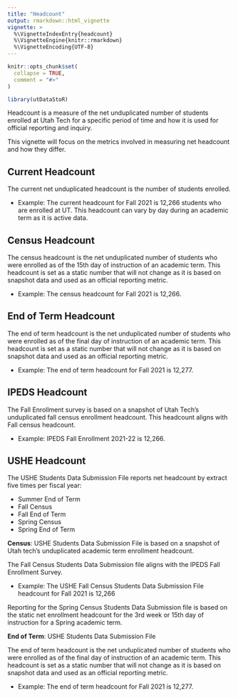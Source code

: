 ```yaml
---
title: "Headcount"
output: rmarkdown::html_vignette
vignette: >
  %\VignetteIndexEntry{headcount}
  %\VignetteEngine{knitr::rmarkdown}
  %\VignetteEncoding{UTF-8}
---
```


```r
knitr::opts_chunk$set(
  collapse = TRUE,
  comment = "#>"
)
```

```r
library(utDataStoR)
```

Headcount is a measure of the net unduplicated number of students enrolled at Utah Tech for a specific period of time and how it is used for official reporting and inquiry.

This vignette will focus on the metrics involved in measuring net headcount and how they differ.

## Current Headcount

The current net unduplicated headcount is the number of students enrolled. 

- Example: The current headcount for Fall 2021 is 12,266 students who are enrolled at UT. This headcount can vary by day during an academic term as it is active data.

## Census Headcount

The census headcount is the net unduplicated number of students who were enrolled as of the 15th day of instruction of an academic term. This headcount is set as a static number that will not change as it is based on snapshot data and used as an official reporting metric.

- Example: The census headcount for Fall 2021 is 12,266.

## End of Term Headcount

The end of term headcount is the net unduplicated number of students who were enrolled as of the final day of instruction of an academic term. This headcount is set as a static number that will not change as it is based on snapshot data and used as an official reporting metric.

- Example: The end of term headcount for Fall 2021 is 12,277.

## IPEDS Headcount

The Fall Enrollment survey is based on a snapshot of Utah Tech's unduplicated fall census enrollment headcount. This headcount aligns with Fall census headcount.

- Example: IPEDS Fall Enrollment 2021-22 is 12,266. 


## USHE Headcount

The USHE Students Data Submission File reports net headcount by extract five times per fiscal year:

- Summer End of Term
- Fall Census 
- Fall End of Term
- Spring Census
- Spring End of Term

**Census**: USHE Students Data Submission File is based on a snapshot of Utah tech's unduplicated academic term enrollment headcount. 

The Fall Census Students Data Submission file aligns with the IPEDS Fall Enrollment Survey. 

- Example: The USHE Fall Census Students Data Submission File headcount for Fall 2021 is 12,266

Reporting for the Spring Census Students Data Submission file is based on the static net enrollment headcount for the 3rd week or 15th day of instruction for a Spring academic term.

**End of Term**: USHE Students Data Submission File

The end of term headcount is the net unduplicated number of students who were enrolled as of the final day of instruction of an academic term. This headcount is set as a static number that will not change as it is based on snapshot data and used as an official reporting metric.

- Example: The end of term headcount for Fall 2021 is 12,277.


